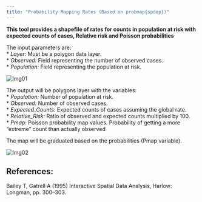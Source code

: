 ```yaml
---
title: "Probability Mapping Rates (Based on probmap{spdep})"
---
```


**This tool provides a shapefile of rates for counts in population at risk with expected counts of cases, Relative risk and Poisson probabilities** 

The input parameters are:  
* *Layer:* Must be a polygon data layer.  
* *Observed:* Field representing the number of observed cases.  
* *Population:* Field representing the population at risk.  

<img src="Images/Pmap01.jpg" alt="Img01"/>

The output will be polygons layer with the variables:  
* *Population:* Number of population at risk.  
* *Observed:* Number of observed cases.  
* *Expected_Counts:* Expected counts of cases assuming the global rate.  
* *Relative_Risk:* Ratio of observed and expected counts multiplied by 100.  
* *Pmap:* Poisson probability map values. Probability of getting a more "extreme" count than actually observed
  
The map will be graduated based on the probabilities (Pmap variable).  

<img src="Images/Pmap02.jpg" alt="Img02"/>


## References:  
Bailey T, Gatrell A (1995) Interactive Spatial Data Analysis, Harlow: Longman, pp. 300–303.  
  